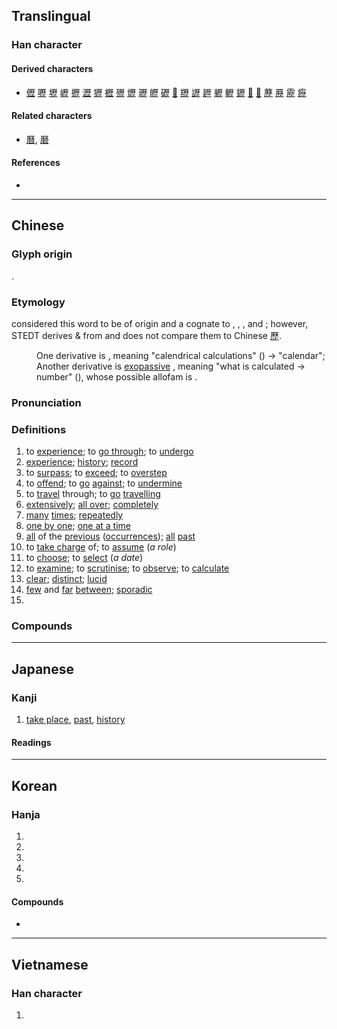 {{also|歴|历}}
{{character info}}
==Translingual==
{{Han simplified forms|歷|歴|历}}

===Han character===
{{Han char|rn=77|rad=止|as=12|sn=16|four=71211|canj=MHDM,MDYLM|ids=⿸厤止}}

====Derived characters====
* [[儮]] [[嚦]] [[壢]] [[㠣]] [[攊]] [[瀝]] [[㺡]] [[櫪]] [[㱹]] [[爏]] [[瓑]] [[㿨]] [[礰]] [[𧞿]] [[䍽]] [[讈]] [[䟐]] [[𨊛]] [[轣]] [[䥶]] [[𣦰]] [[𠫏]] [[藶]] [[䍥]] [[靂]] [[癧]]

====Related characters====
* [[曆]], [[磿]]

====References====
* {{Han ref|kx=0577.140|dkj=16340|dj=0968.090|hdz=21445.090|uh=6B77|ud=27511|bh=BEFA|bd=48890}}

----

==Chinese==
{{zh-forms|s=历|alt=歴,厯,𢟍}}

===Glyph origin===
{{Han etym}}
{{Han compound|厤|止|c1=p|c2=s|ls=psc}}.

===Etymology===
{{zh-ref|Schuessler (2007)}} considered this word to be of {{der|zh|sit}} origin and a cognate to {{cog|my|ရေ||to count}}, {{cog|kfk|ri||to count}}, {{cog|bo|རྩི||to count; to calculate}}, and {{m|bo|tr=rtsis-pa|t=astronomer}}; however, STEDT derives {{cog|my|ရေ}} & {{cog|bo|རྩི}} from {{cog|sit-pro|*r-tsjəj||to count}} and does not compare them to Chinese [[歷]].
:One derivative is {{och-l|曆|tr=*rêk}}, meaning "calendrical calculations" ({{w|Book of Documents|Shu}}) → "calendar";
:Another derivative is [[exopassive]] {{och-l|麗|tr=*rê(k)h}}, meaning "what is calculated → number" ({{w|Classic of Poetry|Shi}}), whose possible allofam is {{och-l|麗|tr=*rêh}}.

===Pronunciation===
{{zh-pron
|m=lì
|m-s=
|c=lik6
|c-t=let5
|g=
|h=pfs=li̍t
|j=
|mb=lĭ
|md=lĭk
|mn=xm,zz,tw:le̍k/qz:lia̍k
|mn-t=lêh8/lah8
|w=5liq
|x=
|mc=y
|oc=y
|ma=y
|cat=v,n,a,adv,pn
}}

===Definitions===
{{zh-hanzi}}

# to [[experience]]; to [[go through]]; to [[undergo]]
# [[experience]]; [[history]]; [[record]]
# to [[surpass]]; to [[exceed]]; to [[overstep]]
# to [[offend]]; to [[go]] [[against]]; to [[undermine]]
# to [[travel]] through; to [[go]] [[travelling]]
# [[extensively]]; [[all over]]; [[completely]]
# [[many]] [[times]]; [[repeatedly]]
# [[one by one]]; [[one at a time]]
# [[all]] of the [[previous]] ([[occurrence]]s); [[all]] [[past]]
# to [[take charge]] of; to [[assume]] (''a role'')
# to [[choose]]; to [[select]] (''a date'')
# to [[examine]]; to [[scrutinise]]; to [[observe]]; to [[calculate]]
# [[clear]]; [[distinct]]; [[lucid]]
# [[few]] and [[far]] [[between]]; [[sporadic]]
# {{surname|zh}}

===Compounds===
{{zh-der|歷朝|歷程|歷次|歷代|歷訪|歷屆|歷盡|歷經|歷久|歷來|歷歷|歷練|歷年|歷任|歷時|歷史|歷史觀|歷史唯物主義|歷史唯心主義|歷史性|歷數|歷險|口述歷史|意識歷程|心路歷程|嶔崎歷落|大來歷|來歷不明|學歷|履歷|寂歷|履歷表|多歷年代|多歷年所|來歷|歷歷可考|旅歷|歷遍|歷亂|歷久不衰|歷歷可辨|歷沴|歷瀾|歷劫|爰歷篇|歷歷落落|歷齒|歷史語詞|歷盡艱辛|病歷表|歷盡艱險|沒來歷|歷有年所|歷盡滄桑|歷歷在目|的歷|歷經波折|歷下|病歷|歷史學|歷歷可數|蒸漚歷瀾|沒有來歷|涉歷|歷劫歸來|歷落|歷日|歷歷可紀|歷史劇|游歷|歷練老成|歷練之才|歷碌|歷歷如繪|歷歷可見|歷日曠久|歷山|歷審|歷夏經秋|歷史重演|歷史線圖|歷史時代|歷史年表|歷史名詞|欹嶔歷落|歷史小說|捫參歷井|歷史文學|歷正|歷久彌新|經歷|辟歷施鞭|遍歷|綿歷|簿歷|資歷|簡歷|過歷|身歷聲|諳歷|薊訓歷家|閱歷|親歷|親身經歷|遊歷|買物歷|歷覽|歷口|歷溪}}

----

==Japanese==
{{ja-kanji forms|歴|歷}}

===Kanji===
{{ja-kanji|grade=|rs=止12|shin=歴}}

# [[take place]], [[past]], [[history]]

====Readings====
{{ja-readings
|on=れき, りゃく
|kun=へ-る
}}

----

==Korean==

===Hanja===
{{ko-hanja|지내다|지낼|력||역}}

# {{hanja form of|력|[[go through]]}}
# {{hanja form of|력|[[experience]]}}
# {{hanja form of|력|[[undergo]]}}
# {{hanja form of|력|[[use up]]}}
# {{hanja form of|력|[[exhaust]]}}

====Compounds====
* {{ko-l|역사|[[history]]|歷史}}

----

==Vietnamese==

===Han character===
{{vi-readings|reading=lịch, lếch, lệch, rếch|rs=止12}}

# {{rfdef|vi|sort=止12}}